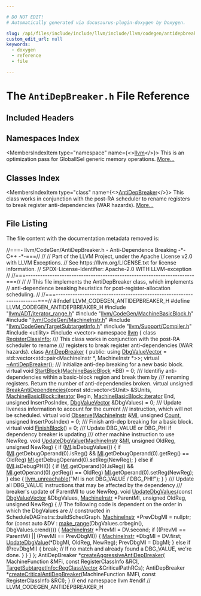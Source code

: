 ```yaml
---

# DO NOT EDIT!
# Automatically generated via docusaurus-plugin-doxygen by Doxygen.

slug: /api/files/include/include/llvm/include/llvm/codegen/antidepbreaker-h
custom_edit_url: null
keywords:
  - doxygen
  - reference
  - file

---
```





# The `AntiDepBreaker.h` File Reference

<DoxygenPage pluginConfig={pluginConfig}>



## Included Headers

<IncludesList>
<IncludesListItem
  filePath="llvm/ADT/iterator_range.h"
  permalink="/docs/api/files/include/include/llvm/include/llvm/adt/iterator-range-h"
  isLocal="true" />
<IncludesListItem
  filePath="llvm/CodeGen/MachineBasicBlock.h"
  permalink="/docs/api/files/include/include/llvm/include/llvm/codegen/machinebasicblock-h"
  isLocal="true" />
<IncludesListItem
  filePath="llvm/CodeGen/MachineInstr.h"
  permalink="/docs/api/files/include/include/llvm/include/llvm/codegen/machineinstr-h"
  isLocal="true" />
<IncludesListItem
  filePath="llvm/CodeGen/TargetSubtargetInfo.h"
  permalink="/docs/api/files/include/include/llvm/include/llvm/codegen/targetsubtargetinfo-h"
  isLocal="true" />
<IncludesListItem
  filePath="llvm/Support/Compiler.h"
  permalink="/docs/api/files/include/include/llvm/include/llvm/support/compiler-h"
  isLocal="true" />
<IncludesListItem
  filePath="utility"
  permalink=""
  isLocal="false" />
<IncludesListItem
  filePath="vector"
  permalink=""
  isLocal="false" />
</IncludesList>

## Namespaces Index

<MembersIndex>

<MembersIndexItem
  type="namespace"
  name={<><a href="/docs/api/namespaces/llvm">llvm</a></>}>
This is an optimization pass for GlobalISel generic memory operations. <a href="/docs/api/namespaces/llvm/#details">More...</a>
</MembersIndexItem>

</MembersIndex>

## Classes Index

<MembersIndex>

<MembersIndexItem
  type="class"
  name={<><a href="/docs/api/classes/llvm/antidepbreaker">AntiDepBreaker</a></>}>
This class works in conjunction with the post-RA scheduler to rename registers to break register anti-dependencies (WAR hazards). <a href="/docs/api/classes/llvm/antidepbreaker/#details">More...</a>
</MembersIndexItem>

</MembersIndex>


## File Listing

The file content with the documentation metadata removed is:

<ProgramListing>

<Link id="l00001" /><CodeLine lineNumber="1"><span class="doxyHighlightComment">//===- llvm/CodeGen/AntiDepBreaker.h - Anti-Dependence Breaking -&#42;- C++ -&#42;-===//</span></CodeLine>
<Link id="l00002" /><CodeLine lineNumber="2"><span class="doxyHighlightComment">//</span></CodeLine>
<Link id="l00003" /><CodeLine lineNumber="3"><span class="doxyHighlightComment">// Part of the LLVM Project, under the Apache License v2.0 with LLVM Exceptions.</span></CodeLine>
<Link id="l00004" /><CodeLine lineNumber="4"><span class="doxyHighlightComment">// See https://llvm.org/LICENSE.txt for license information.</span></CodeLine>
<Link id="l00005" /><CodeLine lineNumber="5"><span class="doxyHighlightComment">// SPDX-License-Identifier: Apache-2.0 WITH LLVM-exception</span></CodeLine>
<Link id="l00006" /><CodeLine lineNumber="6"><span class="doxyHighlightComment">//</span></CodeLine>
<Link id="l00007" /><CodeLine lineNumber="7"><span class="doxyHighlightComment">//===----------------------------------------------------------------------===//</span></CodeLine>
<Link id="l00008" /><CodeLine lineNumber="8"><span class="doxyHighlightComment">//</span></CodeLine>
<Link id="l00009" /><CodeLine lineNumber="9"><span class="doxyHighlightComment">// This file implements the AntiDepBreaker class, which implements</span></CodeLine>
<Link id="l00010" /><CodeLine lineNumber="10"><span class="doxyHighlightComment">// anti-dependence breaking heuristics for post-register-allocation scheduling.</span></CodeLine>
<Link id="l00011" /><CodeLine lineNumber="11"><span class="doxyHighlightComment">//</span></CodeLine>
<Link id="l00012" /><CodeLine lineNumber="12"><span class="doxyHighlightComment">//===----------------------------------------------------------------------===//</span></CodeLine>
<Link id="l00013" /><CodeLine lineNumber="13"></CodeLine>
<Link id="l00014" /><CodeLine lineNumber="14"><span class="doxyHighlightPreprocessor">#ifndef LLVM&#95;CODEGEN&#95;ANTIDEPBREAKER&#95;H</span></CodeLine>
<Link id="l00015" /><CodeLine lineNumber="15"><span class="doxyHighlightPreprocessor">#define LLVM&#95;CODEGEN&#95;ANTIDEPBREAKER&#95;H</span></CodeLine>
<Link id="l00016" /><CodeLine lineNumber="16"></CodeLine>
<Link id="l00017" /><CodeLine lineNumber="17"><span class="doxyHighlightPreprocessor">#include &quot;<a href="/docs/api/files/include/include/llvm/include/llvm/adt/iterator-range-h">llvm/ADT/iterator&#95;range.h</a>&quot;</span></CodeLine>
<Link id="l00018" /><CodeLine lineNumber="18"><span class="doxyHighlightPreprocessor">#include &quot;<a href="/docs/api/files/include/include/llvm/include/llvm/codegen/machinebasicblock-h">llvm/CodeGen/MachineBasicBlock.h</a>&quot;</span></CodeLine>
<Link id="l00019" /><CodeLine lineNumber="19"><span class="doxyHighlightPreprocessor">#include &quot;<a href="/docs/api/files/include/include/llvm/include/llvm/codegen/machineinstr-h">llvm/CodeGen/MachineInstr.h</a>&quot;</span></CodeLine>
<Link id="l00020" /><CodeLine lineNumber="20"><span class="doxyHighlightPreprocessor">#include &quot;<a href="/docs/api/files/include/include/llvm/include/llvm/codegen/targetsubtargetinfo-h">llvm/CodeGen/TargetSubtargetInfo.h</a>&quot;</span></CodeLine>
<Link id="l00021" /><CodeLine lineNumber="21"><span class="doxyHighlightPreprocessor">#include &quot;<a href="/docs/api/files/include/include/llvm/include/llvm/support/compiler-h">llvm/Support/Compiler.h</a>&quot;</span></CodeLine>
<Link id="l00022" /><CodeLine lineNumber="22"><span class="doxyHighlightPreprocessor">#include &lt;utility&gt;</span></CodeLine>
<Link id="l00023" /><CodeLine lineNumber="23"><span class="doxyHighlightPreprocessor">#include &lt;vector&gt;</span></CodeLine>
<Link id="l00024" /><CodeLine lineNumber="24"></CodeLine>
<Link id="l00025" /><CodeLine lineNumber="25"><span class="doxyHighlightKeyword">namespace </span><span class="doxyHighlight"><a href="/docs/api/namespaces/llvm">llvm</a> &#123;</span></CodeLine>
<Link id="l00026" /><CodeLine lineNumber="26"></CodeLine>
<Link id="l00027" /><CodeLine lineNumber="27"><span class="doxyHighlightKeyword">class </span><span class="doxyHighlight"><a href="/docs/api/classes/llvm/registerclassinfo">RegisterClassInfo</a>;</span></CodeLine>
<Link id="l00028" /><CodeLine lineNumber="28"></CodeLine>
<Link id="l00029" /><CodeLine lineNumber="29"><span class="doxyHighlightComment">/// This class works in conjunction with the post-RA scheduler to rename</span></CodeLine>
<Link id="l00030" /><CodeLine lineNumber="30"><span class="doxyHighlightComment">/// registers to break register anti-dependencies (WAR hazards).</span></CodeLine>
<Link id="l00031" /><CodeLine lineNumber="31" lineLink="/docs/api/classes/llvm/antidepbreaker"><span class="doxyHighlightKeyword">class </span><span class="doxyHighlight"><a href="/docs/api/classes/llvm/antidepbreaker">AntiDepBreaker</a> &#123;</span></CodeLine>
<Link id="l00032" /><CodeLine lineNumber="32"><span class="doxyHighlightKeyword">public</span><span class="doxyHighlight">:</span></CodeLine>
<Link id="l00033" /><CodeLine lineNumber="33" lineLink="/docs/api/classes/llvm/antidepbreaker/#ac4f0c67e90ba02856fa8b30a5ec81032"><span class="doxyHighlight">  </span><span class="doxyHighlightKeyword">using </span><span class="doxyHighlight"><a href="/docs/api/classes/llvm/antidepbreaker/#ac4f0c67e90ba02856fa8b30a5ec81032">DbgValueVector</a> =</span></CodeLine>
<Link id="l00034" /><CodeLine lineNumber="34"><span class="doxyHighlight">      std::vector&lt;std::pair&lt;MachineInstr &#42;, MachineInstr &#42;&gt;&gt;;</span></CodeLine>
<Link id="l00035" /><CodeLine lineNumber="35"></CodeLine>
<Link id="l00036" /><CodeLine lineNumber="36" lineLink="/docs/api/classes/llvm/antidepbreaker/#a62b3e7d42a2252e086686b7512437404"><span class="doxyHighlight">  </span><span class="doxyHighlightKeyword">virtual</span><span class="doxyHighlight"> <a href="/docs/api/classes/llvm/antidepbreaker/#a62b3e7d42a2252e086686b7512437404">~AntiDepBreaker</a>();</span></CodeLine>
<Link id="l00037" /><CodeLine lineNumber="37"></CodeLine>
<Link id="l00038" /><CodeLine lineNumber="38"><span class="doxyHighlightComment">  /// Initialize anti-dep breaking for a new basic block.</span></CodeLine>
<Link id="l00039" /><CodeLine lineNumber="39" lineLink="/docs/api/classes/llvm/antidepbreaker/#ab8c9527b64549aa70f91cfbaf9f2ce90"><span class="doxyHighlight">  </span><span class="doxyHighlightKeyword">virtual</span><span class="doxyHighlight"> </span><span class="doxyHighlightKeywordType">void</span><span class="doxyHighlight"> <a href="/docs/api/classes/llvm/antidepbreaker/#ab8c9527b64549aa70f91cfbaf9f2ce90">StartBlock</a>(<a href="/docs/api/classes/llvm/machinebasicblock">MachineBasicBlock</a> &#42;BB) = 0;</span></CodeLine>
<Link id="l00040" /><CodeLine lineNumber="40"></CodeLine>
<Link id="l00041" /><CodeLine lineNumber="41"><span class="doxyHighlightComment">  /// Identifiy anti-dependencies within a basic-block region and break them by</span></CodeLine>
<Link id="l00042" /><CodeLine lineNumber="42"><span class="doxyHighlightComment">  /// renaming registers. Return the number of anti-dependencies broken.</span></CodeLine>
<Link id="l00043" /><CodeLine lineNumber="43" lineLink="/docs/api/classes/llvm/antidepbreaker/#a2b99bd42f25af9df8b41e0e47b7b1d2b"><span class="doxyHighlight">  </span><span class="doxyHighlightKeyword">virtual</span><span class="doxyHighlight"> </span><span class="doxyHighlightKeywordType">unsigned</span><span class="doxyHighlight"> <a href="/docs/api/classes/llvm/antidepbreaker/#a2b99bd42f25af9df8b41e0e47b7b1d2b">BreakAntiDependencies</a>(</span><span class="doxyHighlightKeyword">const</span><span class="doxyHighlight"> std::vector&lt;SUnit&gt; &amp;SUnits,</span></CodeLine>
<Link id="l00044" /><CodeLine lineNumber="44"><span class="doxyHighlight">                                         <a href="/docs/api/classes/llvm/machinebasicblock/#ae34c996b58df9b9ce6695a0c8b70c533">MachineBasicBlock::iterator</a> Begin,</span></CodeLine>
<Link id="l00045" /><CodeLine lineNumber="45"><span class="doxyHighlight">                                         <a href="/docs/api/classes/llvm/machinebasicblock/#ae34c996b58df9b9ce6695a0c8b70c533">MachineBasicBlock::iterator</a> End,</span></CodeLine>
<Link id="l00046" /><CodeLine lineNumber="46"><span class="doxyHighlight">                                         </span><span class="doxyHighlightKeywordType">unsigned</span><span class="doxyHighlight"> InsertPosIndex,</span></CodeLine>
<Link id="l00047" /><CodeLine lineNumber="47"><span class="doxyHighlight">                                         <a href="/docs/api/classes/llvm/antidepbreaker/#ac4f0c67e90ba02856fa8b30a5ec81032">DbgValueVector</a> &amp;DbgValues) = 0;</span></CodeLine>
<Link id="l00048" /><CodeLine lineNumber="48"></CodeLine>
<Link id="l00049" /><CodeLine lineNumber="49"><span class="doxyHighlightComment">  /// Update liveness information to account for the current</span></CodeLine>
<Link id="l00050" /><CodeLine lineNumber="50"><span class="doxyHighlightComment">  /// instruction, which will not be scheduled.</span></CodeLine>
<Link id="l00051" /><CodeLine lineNumber="51" lineLink="/docs/api/classes/llvm/antidepbreaker/#a5e5fedf8f150b0276d24f21555896254"><span class="doxyHighlight">  </span><span class="doxyHighlightKeyword">virtual</span><span class="doxyHighlight"> </span><span class="doxyHighlightKeywordType">void</span><span class="doxyHighlight"> <a href="/docs/api/classes/llvm/antidepbreaker/#a5e5fedf8f150b0276d24f21555896254">Observe</a>(<a href="/docs/api/classes/llvm/machineinstr">MachineInstr</a> &amp;<a href="/docs/api/files/lib/lib/codegen/lib/codegen/globalisel/irtranslator-cpp/#abe44dfdea65b4f7e11e0a608ab708b76">MI</a>, </span><span class="doxyHighlightKeywordType">unsigned</span><span class="doxyHighlight"> <a href="/docs/api/namespaces/llvm/#a845e08be4b0320d66901a66b0c0e9509">Count</a>,</span></CodeLine>
<Link id="l00052" /><CodeLine lineNumber="52"><span class="doxyHighlight">                       </span><span class="doxyHighlightKeywordType">unsigned</span><span class="doxyHighlight"> InsertPosIndex) = 0;</span></CodeLine>
<Link id="l00053" /><CodeLine lineNumber="53"></CodeLine>
<Link id="l00054" /><CodeLine lineNumber="54"><span class="doxyHighlightComment">  /// Finish anti-dep breaking for a basic block.</span></CodeLine>
<Link id="l00055" /><CodeLine lineNumber="55" lineLink="/docs/api/classes/llvm/antidepbreaker/#a21a298d8379d4799d5d219ed55a77c1b"><span class="doxyHighlight">  </span><span class="doxyHighlightKeyword">virtual</span><span class="doxyHighlight"> </span><span class="doxyHighlightKeywordType">void</span><span class="doxyHighlight"> <a href="/docs/api/classes/llvm/antidepbreaker/#a21a298d8379d4799d5d219ed55a77c1b">FinishBlock</a>() = 0;</span></CodeLine>
<Link id="l00056" /><CodeLine lineNumber="56"></CodeLine>
<Link id="l00057" /><CodeLine lineNumber="57"><span class="doxyHighlightComment">  /// Update DBG&#95;VALUE or DBG&#95;PHI if dependency breaker is updating</span></CodeLine>
<Link id="l00058" /><CodeLine lineNumber="58"><span class="doxyHighlightComment">  /// other machine instruction to use NewReg.</span></CodeLine>
<Link id="l00059" /><CodeLine lineNumber="59" lineLink="/docs/api/classes/llvm/antidepbreaker/#a5e2d1d5ecf0bd523884c4e62fd3824ea"><span class="doxyHighlight">  </span><span class="doxyHighlightKeywordType">void</span><span class="doxyHighlight"> <a href="/docs/api/classes/llvm/antidepbreaker/#a5e2d1d5ecf0bd523884c4e62fd3824ea">UpdateDbgValue</a>(<a href="/docs/api/classes/llvm/machineinstr">MachineInstr</a> &amp;<a href="/docs/api/files/lib/lib/codegen/lib/codegen/globalisel/irtranslator-cpp/#abe44dfdea65b4f7e11e0a608ab708b76">MI</a>, </span><span class="doxyHighlightKeywordType">unsigned</span><span class="doxyHighlight"> OldReg, </span><span class="doxyHighlightKeywordType">unsigned</span><span class="doxyHighlight"> NewReg) &#123;</span></CodeLine>
<Link id="l00060" /><CodeLine lineNumber="60"><span class="doxyHighlight">    </span><span class="doxyHighlightKeywordFlow">if</span><span class="doxyHighlight"> (<a href="/docs/api/files/lib/lib/codegen/lib/codegen/globalisel/irtranslator-cpp/#abe44dfdea65b4f7e11e0a608ab708b76">MI</a>.isDebugValue()) &#123;</span></CodeLine>
<Link id="l00061" /><CodeLine lineNumber="61"><span class="doxyHighlight">      </span><span class="doxyHighlightKeywordFlow">if</span><span class="doxyHighlight"> (<a href="/docs/api/files/lib/lib/codegen/lib/codegen/globalisel/irtranslator-cpp/#abe44dfdea65b4f7e11e0a608ab708b76">MI</a>.getDebugOperand(0).isReg() &amp;&amp;</span></CodeLine>
<Link id="l00062" /><CodeLine lineNumber="62"><span class="doxyHighlight">          <a href="/docs/api/files/lib/lib/codegen/lib/codegen/globalisel/irtranslator-cpp/#abe44dfdea65b4f7e11e0a608ab708b76">MI</a>.getDebugOperand(0).getReg() == OldReg)</span></CodeLine>
<Link id="l00063" /><CodeLine lineNumber="63"><span class="doxyHighlight">        <a href="/docs/api/files/lib/lib/codegen/lib/codegen/globalisel/irtranslator-cpp/#abe44dfdea65b4f7e11e0a608ab708b76">MI</a>.getDebugOperand(0).setReg(NewReg);</span></CodeLine>
<Link id="l00064" /><CodeLine lineNumber="64"><span class="doxyHighlight">    &#125; </span><span class="doxyHighlightKeywordFlow">else</span><span class="doxyHighlight"> </span><span class="doxyHighlightKeywordFlow">if</span><span class="doxyHighlight"> (<a href="/docs/api/files/lib/lib/codegen/lib/codegen/globalisel/irtranslator-cpp/#abe44dfdea65b4f7e11e0a608ab708b76">MI</a>.isDebugPHI()) &#123;</span></CodeLine>
<Link id="l00065" /><CodeLine lineNumber="65"><span class="doxyHighlight">      </span><span class="doxyHighlightKeywordFlow">if</span><span class="doxyHighlight"> (<a href="/docs/api/files/lib/lib/codegen/lib/codegen/globalisel/irtranslator-cpp/#abe44dfdea65b4f7e11e0a608ab708b76">MI</a>.getOperand(0).isReg() &amp;&amp;</span></CodeLine>
<Link id="l00066" /><CodeLine lineNumber="66"><span class="doxyHighlight">          <a href="/docs/api/files/lib/lib/codegen/lib/codegen/globalisel/irtranslator-cpp/#abe44dfdea65b4f7e11e0a608ab708b76">MI</a>.getOperand(0).getReg() == OldReg)</span></CodeLine>
<Link id="l00067" /><CodeLine lineNumber="67"><span class="doxyHighlight">        <a href="/docs/api/files/lib/lib/codegen/lib/codegen/globalisel/irtranslator-cpp/#abe44dfdea65b4f7e11e0a608ab708b76">MI</a>.getOperand(0).setReg(NewReg);</span></CodeLine>
<Link id="l00068" /><CodeLine lineNumber="68"><span class="doxyHighlight">    &#125; </span><span class="doxyHighlightKeywordFlow">else</span><span class="doxyHighlight"> &#123;</span></CodeLine>
<Link id="l00069" /><CodeLine lineNumber="69"><span class="doxyHighlight">      <a href="/docs/api/files/include/include/llvm/include/llvm/support/errorhandling-h/#ace243f5c25697a1107cce46626b3dc94">llvm&#95;unreachable</a>(</span><span class="doxyHighlightStringLiteral">&quot;MI is not DBG&#95;VALUE / DBG&#95;PHI!&quot;</span><span class="doxyHighlight">);</span></CodeLine>
<Link id="l00070" /><CodeLine lineNumber="70"><span class="doxyHighlight">    &#125;</span></CodeLine>
<Link id="l00071" /><CodeLine lineNumber="71"><span class="doxyHighlight">  &#125;</span></CodeLine>
<Link id="l00072" /><CodeLine lineNumber="72"></CodeLine>
<Link id="l00073" /><CodeLine lineNumber="73"><span class="doxyHighlightComment">  /// Update all DBG&#95;VALUE instructions that may be affected by the dependency</span></CodeLine>
<Link id="l00074" /><CodeLine lineNumber="74"><span class="doxyHighlightComment">  /// breaker&#39;s update of ParentMI to use NewReg.</span></CodeLine>
<Link id="l00075" /><CodeLine lineNumber="75" lineLink="/docs/api/classes/llvm/antidepbreaker/#a8263e37c92ac03b506311cf58745b8ce"><span class="doxyHighlight">  </span><span class="doxyHighlightKeywordType">void</span><span class="doxyHighlight"> <a href="/docs/api/classes/llvm/antidepbreaker/#a8263e37c92ac03b506311cf58745b8ce">UpdateDbgValues</a>(</span><span class="doxyHighlightKeyword">const</span><span class="doxyHighlight"> <a href="/docs/api/classes/llvm/antidepbreaker/#ac4f0c67e90ba02856fa8b30a5ec81032">DbgValueVector</a> &amp;DbgValues, <a href="/docs/api/classes/llvm/machineinstr">MachineInstr</a> &#42;ParentMI,</span></CodeLine>
<Link id="l00076" /><CodeLine lineNumber="76"><span class="doxyHighlight">                       </span><span class="doxyHighlightKeywordType">unsigned</span><span class="doxyHighlight"> OldReg, </span><span class="doxyHighlightKeywordType">unsigned</span><span class="doxyHighlight"> NewReg) &#123;</span></CodeLine>
<Link id="l00077" /><CodeLine lineNumber="77"><span class="doxyHighlight">    </span><span class="doxyHighlightComment">// The following code is dependent on the order in which the DbgValues are</span></CodeLine>
<Link id="l00078" /><CodeLine lineNumber="78"><span class="doxyHighlight">    </span><span class="doxyHighlightComment">// constructed in ScheduleDAGInstrs::buildSchedGraph.</span></CodeLine>
<Link id="l00079" /><CodeLine lineNumber="79"><span class="doxyHighlight">    <a href="/docs/api/classes/llvm/machineinstr">MachineInstr</a> &#42;PrevDbgMI = </span><span class="doxyHighlightKeyword">nullptr</span><span class="doxyHighlight">;</span></CodeLine>
<Link id="l00080" /><CodeLine lineNumber="80"><span class="doxyHighlight">    </span><span class="doxyHighlightKeywordFlow">for</span><span class="doxyHighlight"> (</span><span class="doxyHighlightKeyword">const</span><span class="doxyHighlight"> </span><span class="doxyHighlightKeyword">auto</span><span class="doxyHighlight"> &amp;DV : <a href="/docs/api/namespaces/llvm/#a341215803e83773a3e97860dc291f121">make&#95;range</a>(DbgValues.crbegin(), DbgValues.crend())) &#123;</span></CodeLine>
<Link id="l00081" /><CodeLine lineNumber="81"><span class="doxyHighlight">      <a href="/docs/api/classes/llvm/machineinstr">MachineInstr</a> &#42;PrevMI = DV.second;</span></CodeLine>
<Link id="l00082" /><CodeLine lineNumber="82"><span class="doxyHighlight">      </span><span class="doxyHighlightKeywordFlow">if</span><span class="doxyHighlight"> ((PrevMI == ParentMI) || (PrevMI == PrevDbgMI)) &#123;</span></CodeLine>
<Link id="l00083" /><CodeLine lineNumber="83"><span class="doxyHighlight">        <a href="/docs/api/classes/llvm/machineinstr">MachineInstr</a> &#42;DbgMI = DV.first;</span></CodeLine>
<Link id="l00084" /><CodeLine lineNumber="84"><span class="doxyHighlight">        <a href="/docs/api/classes/llvm/antidepbreaker/#a5e2d1d5ecf0bd523884c4e62fd3824ea">UpdateDbgValue</a>(&#42;DbgMI, OldReg, NewReg);</span></CodeLine>
<Link id="l00085" /><CodeLine lineNumber="85"><span class="doxyHighlight">        PrevDbgMI = DbgMI;</span></CodeLine>
<Link id="l00086" /><CodeLine lineNumber="86"><span class="doxyHighlight">      &#125; </span><span class="doxyHighlightKeywordFlow">else</span><span class="doxyHighlight"> </span><span class="doxyHighlightKeywordFlow">if</span><span class="doxyHighlight"> (PrevDbgMI) &#123;</span></CodeLine>
<Link id="l00087" /><CodeLine lineNumber="87"><span class="doxyHighlight">        </span><span class="doxyHighlightKeywordFlow">break</span><span class="doxyHighlight">; </span><span class="doxyHighlightComment">// If no match and already found a DBG&#95;VALUE, we&#39;re done.</span></CodeLine>
<Link id="l00088" /><CodeLine lineNumber="88"><span class="doxyHighlight">      &#125;</span></CodeLine>
<Link id="l00089" /><CodeLine lineNumber="89"><span class="doxyHighlight">    &#125;</span></CodeLine>
<Link id="l00090" /><CodeLine lineNumber="90"><span class="doxyHighlight">  &#125;</span></CodeLine>
<Link id="l00091" /><CodeLine lineNumber="91"><span class="doxyHighlight">&#125;;</span></CodeLine>
<Link id="l00092" /><CodeLine lineNumber="92"></CodeLine>
<Link id="l00093" /><CodeLine lineNumber="93"><span class="doxyHighlight">AntiDepBreaker &#42;<a href="/docs/api/namespaces/llvm/#a153c7ac9c373db6b3a8a753136e62b79">createAggressiveAntiDepBreaker</a>(</span></CodeLine>
<Link id="l00094" /><CodeLine lineNumber="94"><span class="doxyHighlight">    MachineFunction &amp;MFi, </span><span class="doxyHighlightKeyword">const</span><span class="doxyHighlight"> RegisterClassInfo &amp;RCI,</span></CodeLine>
<Link id="l00095" /><CodeLine lineNumber="95"><span class="doxyHighlight">    <a href="/docs/api/classes/llvm/targetsubtargetinfo/#a24e0be4e8e0875ea7cf4dd3d20c11662">TargetSubtargetInfo::RegClassVector</a> &amp;CriticalPathRCs);</span></CodeLine>
<Link id="l00096" /><CodeLine lineNumber="96"></CodeLine>
<Link id="l00097" /><CodeLine lineNumber="97"><span class="doxyHighlight">AntiDepBreaker &#42;<a href="/docs/api/namespaces/llvm/#ac02df4cade55f95f1d6124af2e85fd5c">createCriticalAntiDepBreaker</a>(MachineFunction &amp;MFi,</span></CodeLine>
<Link id="l00098" /><CodeLine lineNumber="98"><span class="doxyHighlight">                                             </span><span class="doxyHighlightKeyword">const</span><span class="doxyHighlight"> RegisterClassInfo &amp;RCI);</span></CodeLine>
<Link id="l00099" /><CodeLine lineNumber="99"></CodeLine>
<Link id="l00100" /><CodeLine lineNumber="100"><span class="doxyHighlight">&#125; </span><span class="doxyHighlightComment">// end namespace llvm</span></CodeLine>
<Link id="l00101" /><CodeLine lineNumber="101"></CodeLine>
<Link id="l00102" /><CodeLine lineNumber="102"><span class="doxyHighlightPreprocessor">#endif </span><span class="doxyHighlightComment">// LLVM&#95;CODEGEN&#95;ANTIDEPBREAKER&#95;H</span></CodeLine>

</ProgramListing>


</DoxygenPage>
